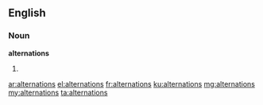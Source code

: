 ==English==

===Noun===
'''alternations'''

# {{plural of|alternation}}

[[ar:alternations]]
[[el:alternations]]
[[fr:alternations]]
[[ku:alternations]]
[[mg:alternations]]
[[my:alternations]]
[[ta:alternations]]